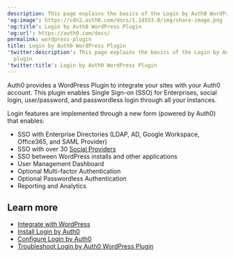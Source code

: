 ```yaml
---
description: This page explains the basics of the Login by Auth0 WordPress plugin
'og:image': https://cdn2.auth0.com/docs/1.14553.0/img/share-image.png
'og:title': Login by Auth0 WordPress Plugin
'og:url': https://auth0.com/docs/
permalink: wordpress-plugin
title: Login by Auth0 WordPress Plugin
'twitter:description': This page explains the basics of the Login by Auth0 WordPress
  plugin
'twitter:title': Login by Auth0 WordPress Plugin
---
```

Auth0 provides a WordPress Plugin to integrate your sites with your Auth0 account. This plugin enables <Tooltip tip="Single Sign-On (SSO): Service that, after a user logs into one applicaton, automatically logs that user in to other applications." cta="View Glossary" href="/docs/glossary?term=Single+Sign-on">Single Sign-on</Tooltip> (SSO) for Enterprises, social login, user/password, and <Tooltip tip="Single Sign-On (SSO): Service that, after a user logs into one applicaton, automatically logs that user in to other applications." cta="View Glossary" href="/docs/glossary?term=passwordless">passwordless</Tooltip> login through all your instances.

Login features are implemented through a new form (powered by Auth0) that enables:

* SSO with Enterprise Directories (LDAP, AD, Google Workspace, Office365, and <Tooltip tip="Security Assertion Markup Language (SAML): Standardized protocol allowing two parties to exchange authentication information without a password." cta="View Glossary" href="/docs/glossary?term=SAML">SAML</Tooltip> Provider)
* SSO with over 30 [Social Providers](/docs/authenticate/identity-providers)
* SSO between WordPress installs and other applications
* User Management Dashboard
* Optional <Tooltip tip="Multi-factor authentication (MFA): User authentication process that uses a factor in addition to username and password such as a code via SMS." cta="View Glossary" href="/docs/glossary?term=Multi-factor+Authentication">Multi-factor Authentication</Tooltip>
* Optional Passwordless Authentication
* Reporting and Analytics

## Learn more

* [Integrate with WordPress](/docs/customize/integrations/cms/wordpress-plugin/integrate-with-wordpress)
* [Install Login by Auth0](/docs/customize/integrations/cms/wordpress-plugin/install-login-by-auth0)
* [Configure Login by Auth0](/docs/customize/integrations/cms/wordpress-plugin/configure-login-by-auth0)
* [Troubleshoot Login by Auth0 WordPress Plugin](/docs/customize/integrations/cms/wordpress-plugin/troubleshoot-login-by-auth0)